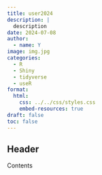 ```yaml
---
title: user2024
description: |
  description
date: 2024-07-08
author: 
  - name: Y
image: img.jpg
categories:
  - R
  - Shiny
  - tidyverse
  - useR
format:
  html:
    css: ../../css/styles.css
    embed-resources: true
draft: false
toc: false
---
```


## Header

Contents
